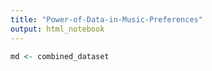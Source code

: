 ```yaml
---
title: "Power-of-Data-in-Music-Preferences"
output: html_notebook
---
```


```r
md <- combined_dataset
```

